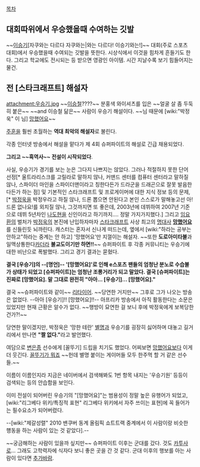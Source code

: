 [[목차]]

== 대회따위에서 우승했을때 수여하는 깃발 ==
~~[[이승기]][자쿠와는 다르다 자쿠와는|와는 다르다! 이승기와는!]~~ 대회(주로 스포츠 대회)에서 우승했을때 수여되는 깃발을 뜻한다. 시상식에서 이것을 힘차게 흔들기도 한다. 그리고 학교에도 전시되는 등 받으면 영광인 아이템. 시간 지날수록 보기 힘들어지는 물건.
== 전 [스타크래프트] 해설자 ==
attachment:우승기.jpg
~~[[이승철]]????~~
분홍색 와이셔츠를 입은 ~~얼굴 살 좀 두둑히 붙은~~ ~~and 이승철 닮은~~ 사람이 우승기 해설이다.
~~님 때문에 [wiki:"박정욱" 이 님] [[망했어요]]~~

[[주훈]]을 훨씬 초월하는 '''역대 최악의 해설자'''로 불린다.

각종 인터넷 방송에서 해설을 맡다가 제 4회 슈퍼파이트의 해설로 긴급 채용되었다.

'''그리고 ~~흑역사~~ 전설이 시작되었다'''.

사실, 우승기가 경기를 보는 눈은 그다지 나쁘지는 않았다. 그러나 적절하지 못한 단어 선정[* 울트라리스크를 고릴라로 말하지 않나, 커맨드 센터를 컴퓨터 센터라고 말하질 않나, 스파이더 마인을 스파이더맨이라고 칭한다든가 드라군을 드래곤으로 잘못 발음한다든가 하는 점] 및 기본적인 스타크래프트 및 프로게이머에 대한 지식 정보 등의 문제,[* [[박정욱]]을 박정우라고 하질 않나, 드론 뽑으면 안된다고 본인 스스로가 말해놓고선 아! 드론 없나요!를 외치질 않나, 그것까지면 또 좋은데, 2003년에 데뷔하여 2007년 기준으로 데뷔 5년차인 [[나도현]]을 신인이라고 하기까지…. 정말 가지가지했다.] 그리고 [[임요환]]의 벌처가 [[박정욱]]의 본진에 난입하자마자 [[스타크래프트]] 사상 최고의 [[명대사]] '''[[망했어요]]'''를 신들린듯 뇌까린다. 캐스터는 혼자서 신나게 떠드는데, 옆에서 [wiki:"하라는 공부는 안하고"하라는 중계는 안 하고] '망했어요'만 지껄이는 해설자. ~~또한 '''도로아미타불'''과 일맥상통한다[[카더라]] '''불교도이기만 하면!!'''~~ 슈퍼파이트 후 각종 커뮤니티는 우승기에 대한 비난으로 폭발했다. 그리고 경기 결과는 묻혔다.

'''결국 [우승기]의 --[명언]-- '[망했어요]'로 인해 e스포츠 팬들의 엄청난 분노로 수습불가 상태가 되었고 [슈퍼파이트]는 엄청난 조롱거리가 되고 말았다. 결국 [슈퍼파이트]는 진짜로 [망했어요]. 말 그대로 완전히 "아아... [우승기]... [망했어요]."'''

결국 ~~슈퍼파이트와 같이~~ [[리타이어]]. ~~당연한 거지만~~ 그후로 그가 나오는 방송은 없었다. --아아 [우승기]!! [망했어요]!!-- 아프리카 방송에서 아직 활동한다는 소문은 있었지만 현재 근황은 알수가 없다. ~~행방이 묘연한 걸 보니 후에 박정욱에게 보복당한 건가?!~~

당연한 말이겠지만, 박정욱은 '망한 테란' [[별명]]과 우승기를 굉장히 싫어하며 대놓고 길거리에서 만나면 '''"짤 없다."'''라고 발언했다.

여담으로 [[변은종]] 선수에게 [꼴뚜기] 드립을 치기도 했었다. 어찌보면 [[망했어요]]보다 이게 더 웃긴다. [http://blog.naver.com/sj_chunjae/130023807901 꼴뚜기가 뭐죠] ~~헌데 별명 붙이는 게이머들 모두 한주먹 할 거 같은 선수들.~~

이름이 이름인지라 지금은 네이버에서 검색해봐도 1번 항목 내지는 '우승기원' 등등이 검색되는 등의 안습함을 보인다.

이미 전설이 되어버린 우승기의 "[망했어요]"는 범용성이 정말 높은 유행어가 되었고, [wiki:"리그베다 위키/특징적 표현" 리그베다 위키에서 자주 쓰이는 표현]에 꼭 들어가는 필수요소가 되어버렸다. 

--[wiki:"제갈성렬" 2010 밴쿠버 동계 올림픽 쇼트트랙 중계에서 이 사람이랑 비슷한 헁동을 하는 사람이 있는 것 같았다].--

~~궁금해하는 사람이 있을까 싶지만~~ 슈퍼파이트 이후는 군대를 갔다. 것도 [[카투사]]로... 그래도 고학력자에 식자다 보니 좋은 곳을 간 것 같다. 군대 이후의 행보를 아는 사람이 있다면 [[추가바람]].

